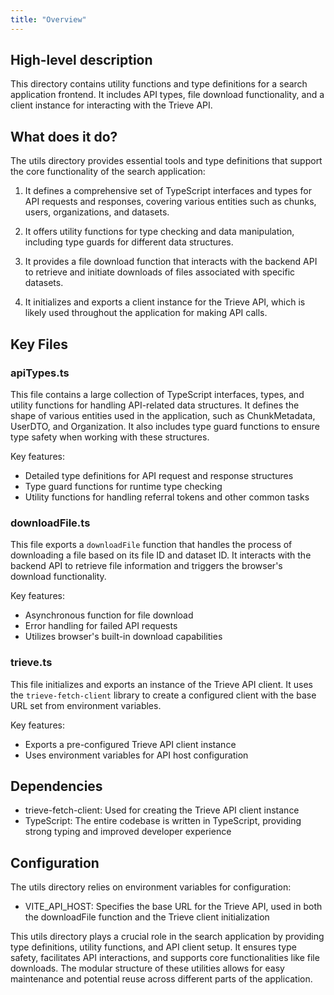 ```yaml
---
title: "Overview"
---
```


## High-level description
This directory contains utility functions and type definitions for a search application frontend. It includes API types, file download functionality, and a client instance for interacting with the Trieve API.

## What does it do?
The utils directory provides essential tools and type definitions that support the core functionality of the search application:

1. It defines a comprehensive set of TypeScript interfaces and types for API requests and responses, covering various entities such as chunks, users, organizations, and datasets.

2. It offers utility functions for type checking and data manipulation, including type guards for different data structures.

3. It provides a file download function that interacts with the backend API to retrieve and initiate downloads of files associated with specific datasets.

4. It initializes and exports a client instance for the Trieve API, which is likely used throughout the application for making API calls.

## Key Files

### apiTypes.ts
This file contains a large collection of TypeScript interfaces, types, and utility functions for handling API-related data structures. It defines the shape of various entities used in the application, such as ChunkMetadata, UserDTO, and Organization. It also includes type guard functions to ensure type safety when working with these structures.

Key features:
- Detailed type definitions for API request and response structures
- Type guard functions for runtime type checking
- Utility functions for handling referral tokens and other common tasks

### downloadFile.ts
This file exports a `downloadFile` function that handles the process of downloading a file based on its file ID and dataset ID. It interacts with the backend API to retrieve file information and triggers the browser's download functionality.

Key features:
- Asynchronous function for file download
- Error handling for failed API requests
- Utilizes browser's built-in download capabilities

### trieve.ts
This file initializes and exports an instance of the Trieve API client. It uses the `trieve-fetch-client` library to create a configured client with the base URL set from environment variables.

Key features:
- Exports a pre-configured Trieve API client instance
- Uses environment variables for API host configuration

## Dependencies
- trieve-fetch-client: Used for creating the Trieve API client instance
- TypeScript: The entire codebase is written in TypeScript, providing strong typing and improved developer experience

## Configuration
The utils directory relies on environment variables for configuration:
- VITE_API_HOST: Specifies the base URL for the Trieve API, used in both the downloadFile function and the Trieve client initialization

This utils directory plays a crucial role in the search application by providing type definitions, utility functions, and API client setup. It ensures type safety, facilitates API interactions, and supports core functionalities like file downloads. The modular structure of these utilities allows for easy maintenance and potential reuse across different parts of the application.